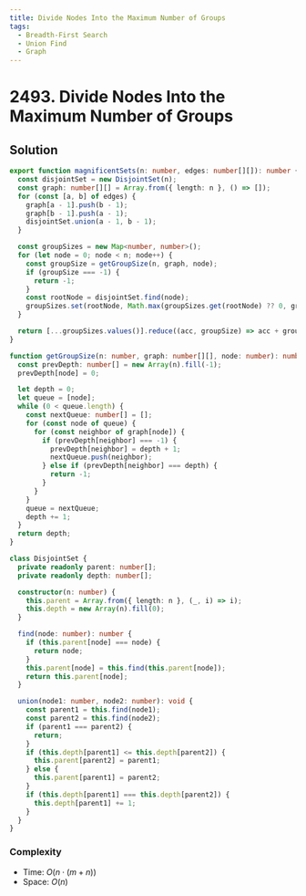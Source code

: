 ```yaml
---
title: Divide Nodes Into the Maximum Number of Groups
tags:
  - Breadth-First Search
  - Union Find
  - Graph
---
```


# 2493. Divide Nodes Into the Maximum Number of Groups

<Badges>
  <LevelBadge level="hard" />
  <TopicBadge name="Breadth-First Search" slug="breadth-first-search" />
  <TopicBadge name="Union Find" slug="union-find" />
  <TopicBadge name="Graph" slug="graph" />
</Badges>

## Solution

```typescript filename="solution.ts" copy
export function magnificentSets(n: number, edges: number[][]): number {
  const disjointSet = new DisjointSet(n);
  const graph: number[][] = Array.from({ length: n }, () => []);
  for (const [a, b] of edges) {
    graph[a - 1].push(b - 1);
    graph[b - 1].push(a - 1);
    disjointSet.union(a - 1, b - 1);
  }

  const groupSizes = new Map<number, number>();
  for (let node = 0; node < n; node++) {
    const groupSize = getGroupSize(n, graph, node);
    if (groupSize === -1) {
      return -1;
    }
    const rootNode = disjointSet.find(node);
    groupSizes.set(rootNode, Math.max(groupSizes.get(rootNode) ?? 0, groupSize));
  }

  return [...groupSizes.values()].reduce((acc, groupSize) => acc + groupSize, 0);
}

function getGroupSize(n: number, graph: number[][], node: number): number {
  const prevDepth: number[] = new Array(n).fill(-1);
  prevDepth[node] = 0;

  let depth = 0;
  let queue = [node];
  while (0 < queue.length) {
    const nextQueue: number[] = [];
    for (const node of queue) {
      for (const neighbor of graph[node]) {
        if (prevDepth[neighbor] === -1) {
          prevDepth[neighbor] = depth + 1;
          nextQueue.push(neighbor);
        } else if (prevDepth[neighbor] === depth) {
          return -1;
        }
      }
    }
    queue = nextQueue;
    depth += 1;
  }
  return depth;
}

class DisjointSet {
  private readonly parent: number[];
  private readonly depth: number[];

  constructor(n: number) {
    this.parent = Array.from({ length: n }, (_, i) => i);
    this.depth = new Array(n).fill(0);
  }

  find(node: number): number {
    if (this.parent[node] === node) {
      return node;
    }
    this.parent[node] = this.find(this.parent[node]);
    return this.parent[node];
  }

  union(node1: number, node2: number): void {
    const parent1 = this.find(node1);
    const parent2 = this.find(node2);
    if (parent1 === parent2) {
      return;
    }
    if (this.depth[parent1] <= this.depth[parent2]) {
      this.parent[parent2] = parent1;
    } else {
      this.parent[parent1] = parent2;
    }
    if (this.depth[parent1] === this.depth[parent2]) {
      this.depth[parent1] += 1;
    }
  }
}
```

### Complexity

- Time: $O(n \cdot (m + n))$
- Space: $O(n)$

<ProblemLink
  codingSite="leetcode"
  href="https://leetcode.com/problems/divide-nodes-into-the-maximum-number-of-groups"
  title="Divide Nodes Into the Maximum Number of Groups"
/>
